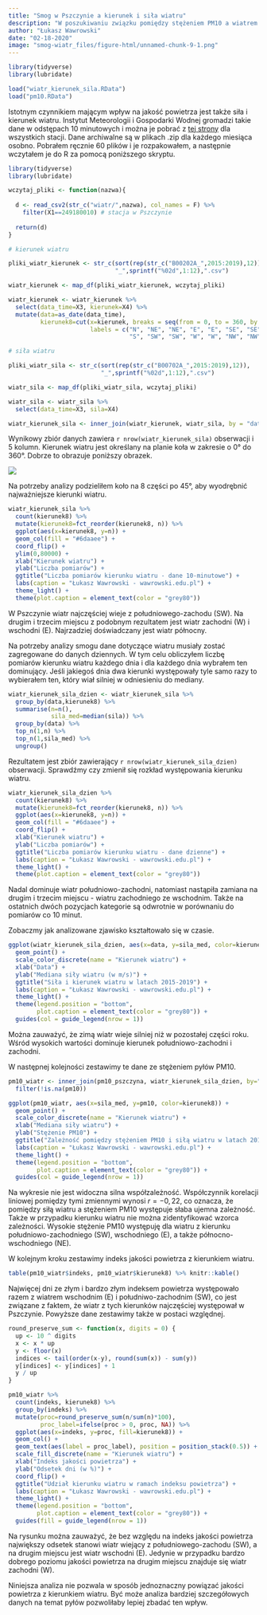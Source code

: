 ```yaml
---
title: "Smog w Pszczynie a kierunek i siła wiatru"
description: "W poszukiwaniu związku pomiędzy stężeniem PM10 a wiatrem w Pszczynie."
author: "Łukasz Wawrowski"
date: "02-18-2020"
image: "smog-wiatr_files/figure-html/unnamed-chunk-9-1.png"
---
```


```r
library(tidyverse)
library(lubridate)

load("wiatr_kierunek_sila.RData")
load("pm10.RData")
```

Istotnym czynnikiem mającym wpływ na jakość powietrza jest także siła i kierunek wiatru. Instytut Meteorologii i Gospodarki Wodnej gromadzi takie dane w odstępach 10 minutowych i można je pobrać z [tej strony](https://dane.imgw.pl/datastore) dla wszystkich stacji. Dane archiwalne są w plikach .zip dla każdego miesiąca osobno. Pobrałem ręcznie 60 plików i je rozpakowałem, a następnie wczytałem je do R za pomocą poniższego skryptu. 

```r
library(tidyverse)
library(lubridate)

wczytaj_pliki <- function(nazwa){
  
  d <- read_csv2(str_c("wiatr/",nazwa), col_names = F) %>% 
    filter(X1==249180010) # stacja w Pszczynie
  
  return(d)
}

# kierunek wiatru

pliki_wiatr_kierunek <- str_c(sort(rep(str_c("B00202A_",2015:2019),12)),
                              "_",sprintf("%02d",1:12),".csv")

wiatr_kierunek <- map_df(pliki_wiatr_kierunek, wczytaj_pliki)

wiatr_kierunek <- wiatr_kierunek %>% 
  select(data_time=X3, kierunek=X4) %>% 
  mutate(data=as_date(data_time),
         kierunek8=cut(x=kierunek, breaks = seq(from = 0, to = 360, by = 22.5), 
                       labels = c("N", "NE", "NE", "E", "E", "SE", "SE", "S", 
                                  "S", "SW", "SW", "W", "W", "NW", "NW", "N")))

# siła wiatru

pliki_wiatr_sila <- str_c(sort(rep(str_c("B00702A_",2015:2019),12)),
                          "_",sprintf("%02d",1:12),".csv")

wiatr_sila <- map_df(pliki_wiatr_sila, wczytaj_pliki)

wiatr_sila <- wiatr_sila %>% 
  select(data_time=X3, sila=X4)

wiatr_kierunek_sila <- inner_join(wiatr_kierunek, wiatr_sila, by = "data_time")
```

Wynikowy zbiór danych zawiera `r nrow(wiatr_kierunek_sila)` obserwacji i 5 kolumn. Kierunek wiatru jest określany na planie koła w zakresie o 0° do 360°. Dobrze to obrazuje poniższy obrazek.

![](wind.png)

Na potrzeby analizy podzieliłem koło na 8 części po 45°, aby wyodrębnić najważniejsze kierunki wiatru.

```r
wiatr_kierunek_sila %>% 
  count(kierunek8) %>% 
  mutate(kierunek8=fct_reorder(kierunek8, n)) %>% 
  ggplot(aes(x=kierunek8, y=n)) +
  geom_col(fill = "#6daaee") +
  coord_flip() +
  ylim(0,80000) +
  xlab("Kierunek wiatru") +
  ylab("Liczba pomiarów") +
  ggtitle("Liczba pomiarów kierunku wiatru - dane 10-minutowe") +
  labs(caption = "Łukasz Wawrowski - wawrowski.edu.pl") +
  theme_light() +
  theme(plot.caption = element_text(color = "grey80"))
```

W Pszczynie wiatr najczęściej wieje z południowego-zachodu (SW). Na drugim i trzecim miejscu z podobnym rezultatem jest wiatr zachodni (W) i wschodni (E). Najrzadziej doświadczany jest wiatr północny.

Na potrzeby analizy smogu dane dotyczące wiatru musiały zostać zagregowane do danych dziennych. W tym celu obliczyłem liczbę pomiarów kierunku wiatru każdego dnia i dla każdego dnia wybrałem ten dominujący. Jeśli jakiegoś dnia dwa kierunki występowały tyle samo razy to wybierałem ten, który wiał silniej w odniesieniu do mediany.

```r
wiatr_kierunek_sila_dzien <- wiatr_kierunek_sila %>% 
  group_by(data,kierunek8) %>% 
  summarise(n=n(),
            sila_med=median(sila)) %>% 
  group_by(data) %>% 
  top_n(1,n) %>% 
  top_n(1,sila_med) %>% 
  ungroup()
```

Rezultatem jest zbiór zawierający `r nrow(wiatr_kierunek_sila_dzien)` obserwacji. Sprawdźmy czy zmienił się rozkład występowania kierunku wiatru.

```r
wiatr_kierunek_sila_dzien %>% 
  count(kierunek8) %>% 
  mutate(kierunek8=fct_reorder(kierunek8, n)) %>% 
  ggplot(aes(x=kierunek8, y=n)) +
  geom_col(fill = "#6daaee") +
  coord_flip() +
  xlab("Kierunek wiatru") +
  ylab("Liczba pomiarów") +
  ggtitle("Liczba pomiarów kierunku wiatru - dane dzienne") +
  labs(caption = "Łukasz Wawrowski - wawrowski.edu.pl") +
  theme_light() +
  theme(plot.caption = element_text(color = "grey80"))
```

Nadal dominuje wiatr południowo-zachodni, natomiast nastąpiła zamiana na drugim i trzecim miejscu - wiatru zachodniego ze wschodnim. Także na ostatnich dwóch pozycjach kategorie są odwrotnie w porównaniu do pomiarów co 10 minut.

Zobaczmy jak analizowane zjawisko kształtowało się w czasie.

```r
ggplot(wiatr_kierunek_sila_dzien, aes(x=data, y=sila_med, color=kierunek8)) +
  geom_point() +
  scale_color_discrete(name = "Kierunek wiatru") +
  xlab("Data") +
  ylab("Mediana siły wiatru (w m/s)") +
  ggtitle("Siła i kierunek wiatru w latach 2015-2019") +
  labs(caption = "Łukasz Wawrowski - wawrowski.edu.pl") +
  theme_light() +
  theme(legend.position = "bottom",
        plot.caption = element_text(color = "grey80")) +
  guides(col = guide_legend(nrow = 1))
```

Można zauważyć, że zimą wiatr wieje silniej niż w pozostałej części roku. Wśród wysokich wartości dominuje kierunek południowo-zachodni i zachodni. 

W następnej kolejności zestawimy te dane ze stężeniem pyłów PM10.

```r
pm10_wiatr <- inner_join(pm10_pszczyna, wiatr_kierunek_sila_dzien, by="data") %>% 
  filter(!is.na(pm10))

ggplot(pm10_wiatr, aes(x=sila_med, y=pm10, color=kierunek8)) +
  geom_point() +
  scale_color_discrete(name = "Kierunek wiatru") +
  xlab("Mediana siły wiatru") +
  ylab("Stężenie PM10") +
  ggtitle("Zależność pomiędzy stężeniem PM10 i siłą wiatru w latach 2015-2019")+
  labs(caption = "Łukasz Wawrowski - wawrowski.edu.pl") +
  theme_light() +
  theme(legend.position = "bottom",
        plot.caption = element_text(color = "grey80")) +
  guides(col = guide_legend(nrow = 1))
```

Na wykresie nie jest widoczna silna współzależność. Współczynnik korelacji liniowej pomiędzy tymi zmiennymi wynosi $r=-0,22$, co oznacza, że pomiędzy siłą wiatru a stężeniem PM10 występuje słaba ujemna zależność. Także w przypadku kierunku wiatru nie można zidentyfikować wzorca zależności. Wysokie stężenie PM10 występuję dla wiatru z kierunku południowo-zachodniego (SW), wschodniego (E), a także północno-wschodniego (NE).

W kolejnym kroku zestawimy indeks jakości powietrza z kierunkiem wiatru.

```r
table(pm10_wiatr$indeks, pm10_wiatr$kierunek8) %>% knitr::kable()
```

Najwięcej dni ze złym i bardzo złym indeksem powietrza występowało razem z wiatrem wschodnim (E) i południwo-zachodnim (SW), co jest związane z faktem, że wiatr z tych kierunków najczęściej występował w Pszczynie. Powyższe dane zestawimy także w postaci względnej.

```r
round_preserve_sum <- function(x, digits = 0) {
  up <- 10 ^ digits
  x <- x * up
  y <- floor(x)
  indices <- tail(order(x-y), round(sum(x)) - sum(y))
  y[indices] <- y[indices] + 1
  y / up
}

pm10_wiatr %>% 
  count(indeks, kierunek8) %>% 
  group_by(indeks) %>% 
  mutate(proc=round_preserve_sum(n/sum(n)*100),
         proc_label=ifelse(proc > 0, proc, NA)) %>% 
  ggplot(aes(x=indeks, y=proc, fill=kierunek8)) +
  geom_col() +
  geom_text(aes(label = proc_label), position = position_stack(0.5)) +
  scale_fill_discrete(name = "Kierunek wiatru") +
  xlab("Indeks jakości powietrza") +
  ylab("Odsetek dni (w %)") +
  coord_flip() +
  ggtitle("Udział kierunku wiatru w ramach indeksu powietrza") +
  labs(caption = "Łukasz Wawrowski - wawrowski.edu.pl") +
  theme_light() +
  theme(legend.position = "bottom",
        plot.caption = element_text(color = "grey80")) +
  guides(fill = guide_legend(nrow = 1))
```

Na rysunku można zauważyć, że bez względu na indeks jakości powietrza największy odsetek stanowi wiatr wiejący z południowego-zachodu (SW), a na drugim miejscu jest wiatr wschodni (E). Jedynie w przypadku bardzo dobrego poziomu jakości powietrza na drugim miejscu znajduje się wiatr zachodni (W).

Niniejsza analiza nie pozwala w sposób jednoznaczny powiązać jakości powietrza z kierunkiem wiatru. Być może analiza bardziej szczegółowych danych na temat pyłów pozwoliłaby lepiej zbadać ten wpływ.


